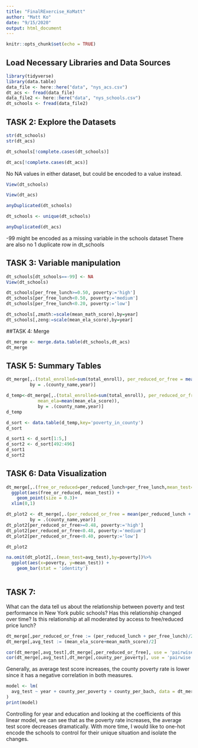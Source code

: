 ```yaml
---
title: "FinalRExercise_KoMatt"
author: "Matt Ko"
date: "9/15/2020"
output: html_document
---
```


```r
knitr::opts_chunk$set(echo = TRUE)
```

## Load Necessary Libraries and Data Sources

```r
library(tidyverse) 
library(data.table)
data_file <- here::here("data", "nys_acs.csv")
dt_acs <- fread(data_file)
data_file2 <- here::here("data", "nys_schools.csv")
dt_schools <- fread(data_file2)
```

## TASK 2: Explore the Datasets

```r
str(dt_schools)
str(dt_acs)
```
```r
dt_schools[!complete.cases(dt_schools)]
```
```r
dt_acs[!complete.cases(dt_acs)]
```

No NA values in either dataset, but could be encoded to a value instead. 

```r
View(dt_schools)
```

```r
View(dt_acs)
```


```r
anyDuplicated(dt_schools)
```
```r
dt_schools <- unique(dt_schools)
```

```r
anyDuplicated(dt_acs)
```

-99 might be encoded as a missing variable in the schools dataset
There are also no 1 duplicate row in dt_schools

## TASK 3: Variable manipulation

```r

dt_schools[dt_schools==-99] <- NA
View(dt_schools)

```

```r
dt_schools[per_free_lunch>=0.50, poverty:='high']
dt_schools[per_free_lunch<0.50, poverty:='medium']
dt_schools[per_free_lunch<0.20, poverty:='low']
```

```r

dt_schools[,zmath:=scale(mean_math_score),by=year]
dt_schools[,zeng:=scale(mean_ela_score),by=year]
```

##TASK 4: Merge
```r

dt_merge <- merge.data.table(dt_schools,dt_acs)
dt_merge
```

## TASK 5: Summary Tables

```r
dt_merge[,.(total_enrolled=sum(total_enroll), per_reduced_or_free = mean(per_reduced_lunch + per_free_lunch),poverty_in_county=mean(county_per_poverty)),
         by = .(county_name,year)]
```
```r
d_temp<-dt_merge[,.(total_enrolled=sum(total_enroll), per_reduced_or_free = mean(per_reduced_lunch +              per_free_lunch),poverty_in_county=mean(county_per_poverty),mean_math=mean(mean_math_score),
            mean_ela=mean(mean_ela_score)),
            by = .(county_name,year)]
d_temp
```
```r

d_sort <- data.table(d_temp,key='poverty_in_county')
d_sort

```
```r
d_sort1 <- d_sort[1:5,] 
d_sort2 <- d_sort[492:496]
d_sort1
d_sort2
```

## TASK 6: Data Visualization

```r

dt_merge[,.(free_or_reduced=per_reduced_lunch+per_free_lunch,mean_test=mean_ela_score+mean_math_score)]%>%
  ggplot(aes(free_or_reduced, mean_test)) +
    geom_point(size = 0.3)+
  xlim(0,1)

```

```r
dt_plot2 <- dt_merge[,.(per_reduced_or_free = mean(per_reduced_lunch + per_free_lunch), avg_test = mean(mean_ela_score+mean_math_score)),
         by = .(county_name,year)]
dt_plot2[per_reduced_or_free>=0.48, poverty:='high']
dt_plot2[per_reduced_or_free<0.48, poverty:='medium']
dt_plot2[per_reduced_or_free<0.40, poverty:='low']

dt_plot2 
```
```r
na.omit(dt_plot2[,.(mean_test=avg_test),by=poverty])%>%
  ggplot(aes(x=poverty, y=mean_test)) +
    geom_bar(stat = 'identity')
  
```

## TASK 7:

What can the data tell us about the relationship between poverty and test performance in New York public schools? Has this relationship changed over time? Is this relationship at all moderated by access to free/reduced price lunch?

```r
dt_merge[,per_reduced_or_free := (per_reduced_lunch + per_free_lunch)/2]
dt_merge[,avg_test := (mean_ela_score+mean_math_score)/2]
```

```r
cor(dt_merge[,avg_test],dt_merge[,per_reduced_or_free], use = 'pairwise.complete.obs')
cor(dt_merge[,avg_test],dt_merge[,county_per_poverty], use = 'pairwise.complete.obs')

```

Generally, as average test score increases, the county poverty rate is lower since it has a negative correlation in both measures. 

```r
model <- lm(
  avg_test ~ year + county_per_poverty + county_per_bach, data = dt_merge
)
print(model)


```

Controlling for year and education and looking at the coefficients of this linear model, we can see that as the poverty rate increases, the average test score decreases dramatically. With more time, I would like to one-hot encode the schools to control for their unique situation and isolate the changes. 